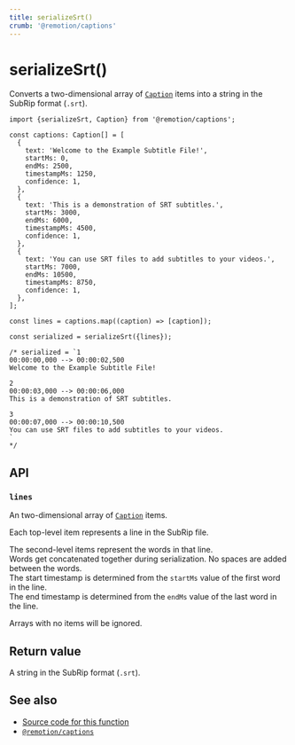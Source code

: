 ```yaml
---
title: serializeSrt()
crumb: '@remotion/captions'
---
```


# serializeSrt()<AvailableFrom v="4.0.216"/>

Converts a two-dimensional array of [`Caption`](/docs/captions/captions) items into a string in the SubRip format (`.srt`).

```tsx twoslash title="Example usage"
import {serializeSrt, Caption} from '@remotion/captions';

const captions: Caption[] = [
  {
    text: 'Welcome to the Example Subtitle File!',
    startMs: 0,
    endMs: 2500,
    timestampMs: 1250,
    confidence: 1,
  },
  {
    text: 'This is a demonstration of SRT subtitles.',
    startMs: 3000,
    endMs: 6000,
    timestampMs: 4500,
    confidence: 1,
  },
  {
    text: 'You can use SRT files to add subtitles to your videos.',
    startMs: 7000,
    endMs: 10500,
    timestampMs: 8750,
    confidence: 1,
  },
];

const lines = captions.map((caption) => [caption]);

const serialized = serializeSrt({lines});

/* serialized = `1
00:00:00,000 --> 00:00:02,500
Welcome to the Example Subtitle File!

2
00:00:03,000 --> 00:00:06,000
This is a demonstration of SRT subtitles.

3
00:00:07,000 --> 00:00:10,500
You can use SRT files to add subtitles to your videos.
`
*/
```

## API

### `lines`

An two-dimensional array of [`Caption`](/docs/captions/captions) items.

Each top-level item represents a line in the SubRip file.

The second-level items represent the words in that line.  
Words get concatenated together during serialization. No spaces are added between the words.  
The start timestamp is determined from the `startMs` value of the first word in the line.  
The end timestamp is determined from the `endMs` value of the last word in the line.

Arrays with no items will be ignored.

## Return value

A string in the SubRip format (`.srt`).

## See also

- [Source code for this function](https://github.com/remotion-dev/remotion/blob/main/packages/captions/src/serialize-srt.ts)
- [`@remotion/captions`](/docs/captions)
